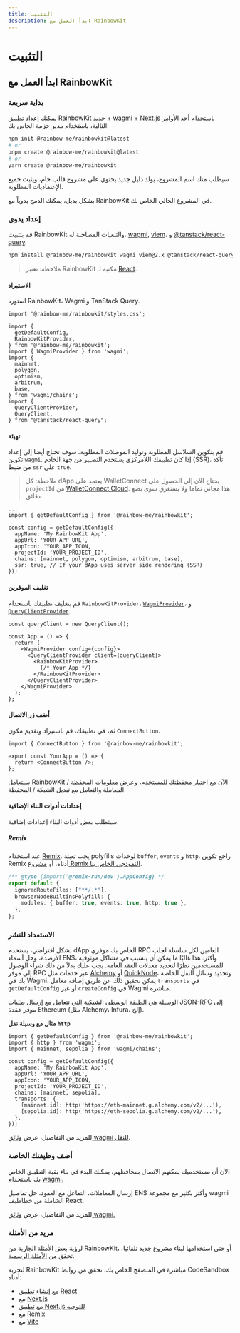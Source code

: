 ```yaml
---
title: التثبيت
description: ابدأ العمل مع RainbowKit
---
```


# التثبيت

## ابدأ العمل مع RainbowKit

### بداية سريعة

يمكنك إعداد تطبيق RainbowKit جديد + [wagmi](https://wagmi.sh) + [Next.js](https://nextjs.org) باستخدام أحد الأوامر التالية، باستخدام مدير حزمة الخاص بك:

```bash
npm init @rainbow-me/rainbowkit@latest
# or
pnpm create @rainbow-me/rainbowkit@latest
# or
yarn create @rainbow-me/rainbowkit
```

سيطلب منك اسم المشروع، يولد دليل جديد يحتوي على مشروع قالب خام، ويثبت جميع الإعتماديات المطلوبة.

بشكل بديل، يمكنك الدمج يدوياً مع RainbowKit في المشروع الحالي الخاص بك.

### إعداد يدوي

قم بتثبيت RainbowKit والتبعيات المصاحبة له، [wagmi](https://wagmi.sh/), [viem](https://viem.sh)، و [@tanstack/react-query](https://tanstack.com/query/v5).

```bash
npm install @rainbow-me/rainbowkit wagmi viem@2.x @tanstack/react-query
```

> ملاحظة: تعتبر RainbowKit مكتبة لـ [React](https://reactjs.org/).

#### الاستيراد

استورد RainbowKit، Wagmi و TanStack Query.

```tsx
import '@rainbow-me/rainbowkit/styles.css';

import {
  getDefaultConfig,
  RainbowKitProvider,
} from '@rainbow-me/rainbowkit';
import { WagmiProvider } from 'wagmi';
import {
  mainnet,
  polygon,
  optimism,
  arbitrum,
  base,
} from 'wagmi/chains';
import {
  QueryClientProvider,
  QueryClient,
} from "@tanstack/react-query";
```

#### تهيئة

قم بتكوين السلاسل المطلوبة وتوليد الموصلات المطلوبة. سوف تحتاج أيضا إلى إعداد تكوين `wagmi`. إذا كان تطبيقك اللامركزي يستخدم التصيير من جهة الخادم (SSR)، تأكد من ضبط `ssr` على `true`.

> ملاحظة: كل dApp يعتمد على WalletConnect يحتاج الآن إلى الحصول على `projectId` من [WalletConnect Cloud](https://cloud.walletconnect.com/). هذا مجاني تماما ولا يستغرق سوى بضع دقائق.

```tsx line=4-99
...
import { getDefaultConfig } from '@rainbow-me/rainbowkit';

const config = getDefaultConfig({
  appName: 'My RainbowKit App',
  appUrl: 'YOUR_APP_URL',
  appIcon: 'YOUR_APP_ICON,
  projectId: 'YOUR_PROJECT_ID',
  chains: [mainnet, polygon, optimism, arbitrum, base],
  ssr: true, // If your dApp uses server side rendering (SSR)
});
```

#### تغليف الموفرين

قم بتغليف تطبيقك باستخدام `RainbowKitProvider`، [`WagmiProvider`](https://wagmi.sh/react/api/WagmiProvider#wagmiprovider)، و [`QueryClientProvider`](https://tanstack.com/query/v4/docs/framework/react/reference/QueryClientProvider).

```tsx
const queryClient = new QueryClient();

const App = () => {
  return (
    <WagmiProvider config={config}>
      <QueryClientProvider client={queryClient}>
        <RainbowKitProvider>
          {/* Your App */}
        </RainbowKitProvider>
      </QueryClientProvider>
    </WagmiProvider>
  );
};
```

#### أضف زر الاتصال

ثم، في تطبيقك، قم باستيراد وتقديم مكون `ConnectButton`.

```tsx
import { ConnectButton } from '@rainbow-me/rainbowkit';

export const YourApp = () => {
  return <ConnectButton />;
};
```

سيتعامل RainbowKit الآن مع اختيار محفظتك للمستخدم، وعرض معلومات المحفظة / المعاملة والتعامل مع تبديل الشبكة / المحفظة.

#### إعدادات أدوات البناء الإضافية

سيتطلب بعض أدوات البناء إعدادات إضافية.

##### Remix

عند استخدام [Remix](https://remix.run)، يجب تعبئة polyfills لوحدات `buffer`, `events` و `http`. راجع تكوين Remix أدناه، أو [مشروع Remix النموذجي الخاص بنا](https://github.com/rainbow-me/rainbowkit/blob/main/examples/with-remix).

```ts
/** @type {import('@remix-run/dev').AppConfig} */
export default {
  ignoredRouteFiles: ["**/.*"],
  browserNodeBuiltinsPolyfill: {
    modules: { buffer: true, events: true, http: true },
  },
};
```

### الاستعداد للنشر

بشكل افتراضي، يستخدم dApp الخاص بك موفري RPC العامين لكل سلسلة لجلب الأرصدة، وحل أسماء ENS، وأكثر. هذا غالبًا ما يمكن أن يتسبب في مشاكل موثوقية للمستخدمين نظرًا لتحديد معدلات العقد العامة. يجب عليك بدلاً من ذلك شراء الوصول إلى موفر RPC عبر خدمات مثل [Alchemy](https://www.alchemy.com/) أو [QuickNode](https://www.quicknode.com/)، وتحديد وسائل النقل الخاصة بك في Wagmi. يمكن تحقيق ذلك عن طريق إضافة معامل `transports` في `getDefaultConfig` أو عبر `createConfig` في Wagmi مباشرة.

الوسيلة هي الطبقة الوسطى الشبكية التي تتعامل مع إرسال طلبات JSON-RPC إلى موفر عقدة Ethereum (مثل Alchemy، Infura، إلخ).

**مثال مع وسيلة نقل `http`**

```tsx
import { getDefaultConfig } from '@rainbow-me/rainbowkit';
import { http } from 'wagmi';
import { mainnet, sepolia } from 'wagmi/chains';

const config = getDefaultConfig({
  appName: 'My RainbowKit App',
  appUrl: 'YOUR_APP_URL',
  appIcon: 'YOUR_APP_ICON,
  projectId: 'YOUR_PROJECT_ID',
  chains: [mainnet, sepolia],
  transports: {
    [mainnet.id]: http('https://eth-mainnet.g.alchemy.com/v2/...'),
    [sepolia.id]: http('https://eth-sepolia.g.alchemy.com/v2/...'),
  },
});
```

للمزيد من التفاصيل، عرض [وثائق wagmi للنقل](https://wagmi.sh/core/api/transports#transports).

### أضف وظيفتك الخاصة

الآن أن مستخدميك يمكنهم الاتصال بمحافظهم، يمكنك البدء في بناء بقية التطبيق الخاص بك باستخدام [wagmi.](https://wagmi.sh)

إرسال المعاملات، التفاعل مع العقود، حل تفاصيل ENS وأكثر بكثير مع مجموعة wagmi الشاملة من خطاطيف React.

للمزيد من التفاصيل، عرض [وثائق wagmi.](https://wagmi.sh)

### مزيد من الأمثلة

لرؤية بعض الأمثلة الجارية من RainbowKit، أو حتى استخدامها لبناء مشروع جديد تلقائيا، تحقق من [الأمثلة الرسمية](https://github.com/rainbow-me/rainbowkit/tree/main/examples).

لتجربة RainbowKit مباشرة في المتصفح الخاص بك، تحقق من روابط CodeSandbox أدناه:

- مع [إنشاء تطبيق React](https://codesandbox.io/p/sandbox/github/rainbow-me/rainbowkit/tree/main/examples/with-create-react-app)
- مع [Next.js](https://codesandbox.io/p/sandbox/github/rainbow-me/rainbowkit/tree/main/examples/with-next)
- مع [تطبيق Next.js للتوجيه](https://codesandbox.io/p/sandbox/github/rainbow-me/rainbowkit/tree/main/examples/with-next-app)
- مع [Remix](https://codesandbox.io/p/sandbox/github/rainbow-me/rainbowkit/tree/main/examples/with-remix)
- مع [Vite](https://codesandbox.io/p/sandbox/github/rainbow-me/rainbowkit/tree/main/examples/with-vite)
